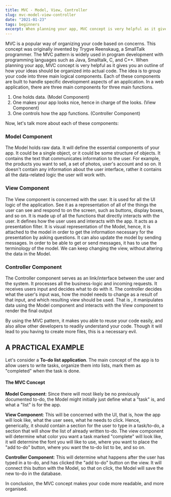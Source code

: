 ```yaml
---
title: MVC - Model, View, Controller
slug: mvc-model-view-controller
date: "2021-01-23"
tags: beginners
excerpt: When planning your app, MVC concept is very helpful as it gives you an outline of how your ideas should be organized into actual code. The idea is to group your code into three main logical components. Each of these components are built to handle specific development aspects of an application. In a web application, there are three main components for three main functions.
---
```


MVC is a popular way of organizing your code based on concerns. This concept was originally invented by Trygve Reenskaug, a SmallTalk programmer. The MVC pattern is widely used in program development with programming languages such as Java, Smalltalk, C, and C++. When planning your app, MVC concept is very helpful as it gives you an outline of how your ideas should be organized into actual code. The idea is to group your code into three main logical components. Each of these components are built to handle specific development aspects of an application. In a web application, there are three main components for three main functions.

1. One holds data. (Model Component)
2. One makes your app looks nice, hence in charge of the looks. (View Component)
3. One controls how the app functions. (Controller Component)

Now, let's talk more about each of these components:

### Model Component

The Model holds raw data. It will define the essential components of your app. It could be a single object, or it could be some structure of objects. It contains the text that communicates information to the user. For example, the products you want to sell, a set of photos, user's account and so on. It doesn't contain any information about the user interface, rather it contains all the data-related logic the user will work with.

### View Component

The View component is concerned with the user. It is used for all the UI logic of the application. See it as a representation of all of the things the user can see and respond to on the screen, such as buttons, display boxes, and so on. It is made up of all the functions that directly interacts with the user. It defines how the user uses and interacts with the app. It acts as a presentation filter. It is visual representation of the Model, hence, it is attached to the model in order to get the information necessary for the presentation by asking questions. It can also update the model by sending messages. In order to be able to get or send messages, it has to use the terminology of the model. We can keep changing the view, without altering the data in the Model.

### Controller Component

The Controller component serves as an link/interface between the user and the system. It processes all the business-logic and incoming requests. It receives users input and decides what to do with it. The controller decides what the user's input was, how the model needs to change as a result of that input, and which resulting view should be used. That is , it manipulates data using the Model component and interacts with the View component to render the final output

By using the MVC pattern, it makes you able to reuse your code easily, and also allow other developers to readily understand your code. Though it will lead to you having to create more files, this is a necessary evil.

## A PRACTICAL EXAMPLE

Let's consider a **To-do list application**. The main concept of the app is to allow users to write tasks, organize them into lists, mark them as "completed" when the task is done.

#### The MVC Concept
**Model Component**: Since there will most likely be no previously documented to-do, the Model might initially just define what a "task" is, and what a "list" is for the app.

**View Component**: This will be concerned with the UI, that is, how the app will look like, what the user sees, what he needs to click. Hence, generically, it should contain a section for the user to type in a task/to-do, a section that will show the list of already written to-do. The view component will determine what color you want a task marked "complete" will look like, it will determine the font you will like to use, where you want to place the "add to-do" button, where you want the to-do list to be, and so on.

**Controller Component**: This will determine what happens after the user has typed in a to-do, and has clicked the "add to-do" button on the view. It will connect this button with the Model, so that on click, the Model will save the new to-do in the database.

In conclusion, the MVC concept makes your code more readable, and more organised.
